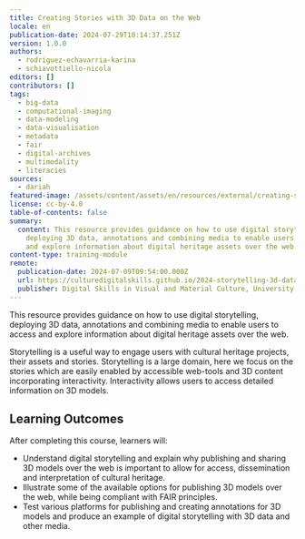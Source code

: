 ```yaml
---
title: Creating Stories with 3D Data on the Web
locale: en
publication-date: 2024-07-29T10:14:37.251Z
version: 1.0.0
authors:
  - rodriguez-echavarria-karina
  - schiavottiello-nicola
editors: []
contributors: []
tags:
  - big-data
  - computational-imaging
  - data-modeling
  - data-visualisation
  - metadata
  - fair
  - digital-archives
  - multimodality
  - literacies
sources:
  - dariah
featured-image: /assets/content/assets/en/resources/external/creating-stories-with-3d-data-on-the-web/featured-image.png
license: cc-by-4.0
table-of-contents: false
summary:
  content: This resource provides guidance on how to use digital storytelling,
    deploying 3D data, annotations and combining media to enable users to access
    and explore information about digital heritage assets over the web.
content-type: training-module
remote:
  publication-date: 2024-07-09T09:54:00.000Z
  url: https://culturedigitalskills.github.io/2024-storytelling-3d-data/
  publisher: Digital Skills in Visual and Material Culture, University of Brighton
---
```

This resource provides guidance on how to use digital storytelling, deploying 3D data, annotations and combining media to enable users to access and explore information about digital heritage assets over the web.

Storytelling is a useful way to engage users with cultural heritage projects, their assets and stories. Storytelling is a large domain, here we focus on the stories which are easily enabled by accessible web-tools and 3D content incorporating interactivity. Interactivity allows users to access detailed information on 3D models.

## Learning Outcomes

After completing this course, learners will:

* Understand digital storytelling and explain why publishing and sharing 3D models over the web is important to allow for access, dissemination and interpretation of cultural heritage.
* Illustrate some of the available options for publishing 3D models over the web, while being compliant with FAIR principles.
* Test various platforms for publishing and creating annotations for 3D models and produce an example of digital storytelling with 3D data and other media.

<ExternalResource title="Interested in learning more?" subtitle="Check out the tutorial Creating Stories with 3D Data on the Web" url="https://culturedigitalskills.github.io/2024-storytelling-3d-data/" />
